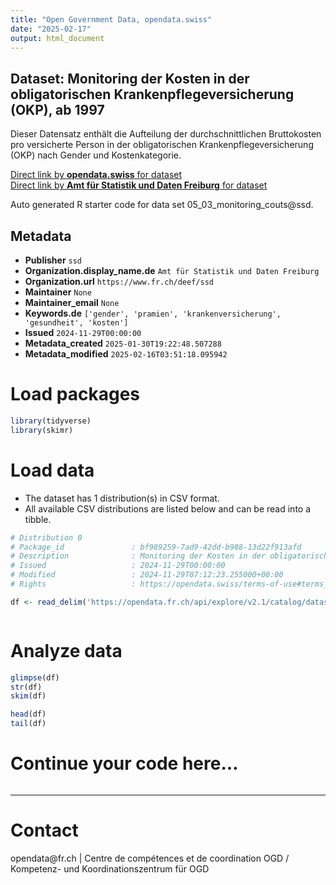 ```yaml
---
title: "Open Government Data, opendata.swiss"
date: "2025-02-17"
output: html_document
---
```


## Dataset: Monitoring der Kosten in der obligatorischen Krankenpflegeversicherung (OKP), ab 1997

Dieser Datensatz enthält die Aufteilung der durchschnittlichen Bruttokosten pro versicherte Person in der obligatorischen Krankenpflegeversicherung (OKP) nach Gender und Kostenkategorie.

[Direct link by **opendata.swiss** for dataset](https://opendata.swiss/de/dataset/monitoring-der-kosten-in-der-obligatorischen-krankenpflegeversicherung-okp-ab-1997)<br>
[Direct link by **Amt für Statistik und Daten Freiburg** for dataset](https://opendata.fr.ch/explore/dataset/05_03_monitoring_couts/)

Auto generated R starter code for data set 05_03_monitoring_couts@ssd.

## Metadata

- **Publisher** `ssd`
- **Organization.display_name.de** `Amt für Statistik und Daten Freiburg`
- **Organization.url** `https://www.fr.ch/deef/ssd`
- **Maintainer** `None`
- **Maintainer_email** `None`
- **Keywords.de** `['gender', 'pramien', 'krankenversicherung', 'gesundheit', 'kosten']`
- **Issued** `2024-11-29T00:00:00`
- **Metadata_created** `2025-01-30T19:22:48.507288`
- **Metadata_modified** `2025-02-16T03:51:18.095942`


# Load packages

```r

library(tidyverse)
library(skimr)

```

# Load data

-   The dataset has 1 distribution(s) in CSV format.
-   All available CSV distributions are listed below and can be read into a tibble.

```r

# Distribution 0
# Package_id               : bf989259-7ad9-42dd-b988-13d22f913afd
# Description              : Monitoring der Kosten in der obligatorischen Krankenpflegeversicherung (OKP), ab 1997 (csv)
# Issued                   : 2024-11-29T00:00:00
# Modified                 : 2024-11-29T07:12:23.255000+00:00
# Rights                   : https://opendata.swiss/terms-of-use#terms_by

df <- read_delim('https://opendata.fr.ch/api/explore/v2.1/catalog/datasets/05_03_monitoring_couts/exports/csv?use_labels=true')



```

# Analyze data

```r

glimpse(df)
str(df)
skim(df)

head(df)
tail(df)

```

# Continue your code here...

```r

```

------------------------------------------------------------------------

# Contact

opendata@fr.ch | Centre de compétences et de coordination OGD / Kompetenz- und Koordinationszentrum für OGD
